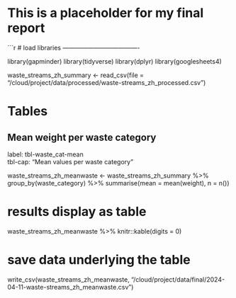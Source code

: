 # This is a placeholder for my final report
```r

# load libraries -------------------------------------

library(gapminder)
library(tidyverse)
library(dplyr)
library(googlesheets4)

waste_streams_zh_summary <- read_csv(file = "/cloud/project/data/processed/waste-streams_zh_processed.csv")

# Tables
## Mean weight per waste category

| label: tbl-waste_cat-mean
| tbl-cap: "Mean values per waste category"

waste_streams_zh_meanwaste <- waste_streams_zh_summary %>%
  group_by(waste_category) %>%
  summarise(mean = mean(weight),
            n = n())

# results display as table
waste_streams_zh_meanwaste %>%
  knitr::kable(digits = 0)

# save data underlying the table

write_csv(waste_streams_zh_meanwaste, "/cloud/project/data/final/2024-04-11-waste-streams_zh_meanwaste.csv")

